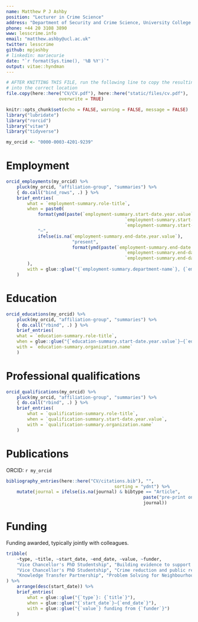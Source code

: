 ```yaml
---
name: Matthew P J Ashby
position: "Lecturer in Crime Science"
address: "Department of Security and Crime Science, University College London"
phone: +44 20 3108 3890
www: lesscrime.info
email: "matthew.ashby@ucl.ac.uk"
twitter: lesscrime
github: mpjashby
# linkedin: mariecurie
date: "`r format(Sys.time(), '%B %Y')`"
output: vitae::hyndman
---
```


```r
# AFTER KNITTING THIS FILE, run the following line to copy the resulting PDF
# into the correct location
file.copy(here::here("CV/CV.pdf"), here::here("static/files/cv.pdf"), 
					overwrite = TRUE)

```

```r
knitr::opts_chunk$set(echo = FALSE, warning = FALSE, message = FALSE)
library("lubridate")
library("rorcid")
library("vitae")
library("tidyverse")

my_orcid <- "0000-0003-4201-9239"
```


# Employment

```r
orcid_employments(my_orcid) %>% 
	pluck(my_orcid, "affiliation-group", "summaries") %>% 
	{ do.call("bind_rows", .) } %>%
	brief_entries(
		what = `employment-summary.role-title`,
		when = paste0(
			format(ymd(paste(`employment-summary.start-date.year.value`,
											 `employment-summary.start-date.month.value`,
											 `employment-summary.start-date.day.value`)), "%b %Y"), 
			"–",
			ifelse(is.na(`employment-summary.end-date.year.value`),
						 "present",
						 format(ymd(paste(`employment-summary.end-date.year.value`,
											 `employment-summary.end-date.month.value`,
											 `employment-summary.end-date.day.value`)), "%b %Y"))
		),
		with = glue::glue("{`employment-summary.department-name`}, {`employment-summary.organization.name`}")
	)
```


# Education

```r
orcid_educations(my_orcid) %>% 
	pluck(my_orcid, "affiliation-group", "summaries") %>% 
	{ do.call("rbind", .) } %>% 
	brief_entries(
    what = `education-summary.role-title`,
    when = glue::glue("{`education-summary.start-date.year.value`}–{`education-summary.end-date.year.value`}"),
    with = `education-summary.organization.name`
	)
```


# Professional qualifications

```r
orcid_qualifications(my_orcid) %>% 
	pluck(my_orcid, "affiliation-group", "summaries") %>% 
	{ do.call("rbind", .) } %>% 
	brief_entries(
		what = `qualification-summary.role-title`,
		when = `qualification-summary.start-date.year.value`,
		with = `qualification-summary.organization.name`
	)
```


# Publications

ORCID: `r my_orcid`

```r
bibliography_entries(here::here("CV/citations.bib"), "", 
										 sorting = "ydnt") %>% 
	mutate(journal = ifelse(is.na(journal) & bibtype == "Article",
													paste("pre-print on", publisher),
													journal))
```


# Funding

Funding awarded, typically jointly with colleagues.

```r
tribble(
	~type, ~title, ~start_date, ~end_date, ~value, ~funder,
	"Vice Chancellor's PhD Studentship", "Building evidence to support police initial response to incidents", 2018, 2021, "£60,000", "Nottingham Trent University",
	"Vice Chancellor's PhD Studentship", "Crime reduction and public reassurance in a diverse society", 2017, 2020, "£60,000", "Nottingham Trent University",
	"Knowledge Transfer Partnership", "Problem Solving for Neighbourhood Policing", 2012, 2013, "£16,000", "Engineering and Physical Sciences Research Council"
) %>% 
	arrange(desc(start_date)) %>% 
	brief_entries(
		what = glue::glue("{`type`}: {`title`}"),
		when = glue::glue("{`start_date`}–{`end_date`}"),
		with = glue::glue("{`value`} funding from {`funder`}")
	)
```


